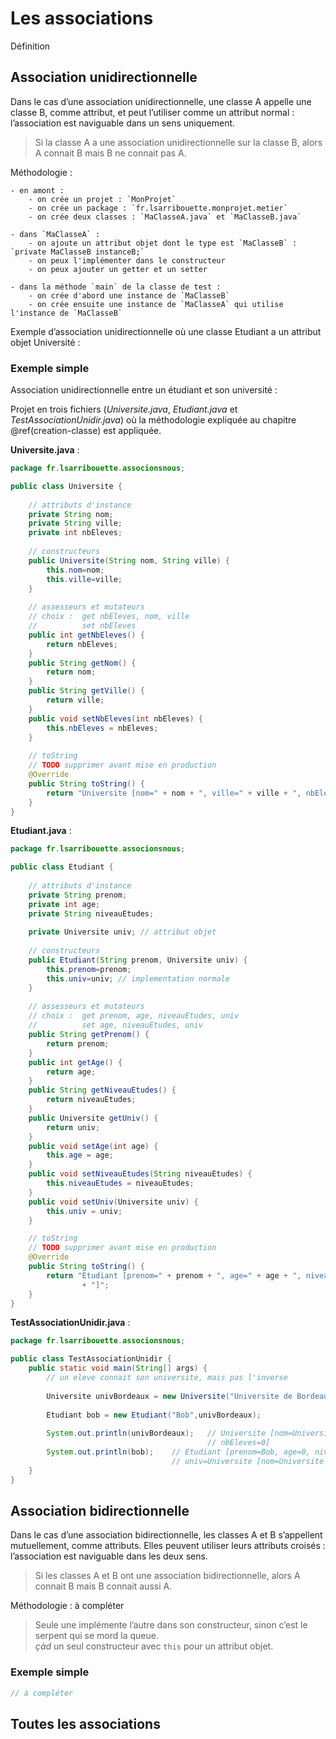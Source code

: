 # Les associations

Définition

## Association unidirectionnelle

Dans le cas d'une association unidirectionnelle, une classe A appelle une classe B, comme attribut, et peut l'utiliser comme un attribut normal : l'association est naviguable dans un sens uniquement.

> Si la classe A a une association unidirectionnelle sur la classe B, alors A connait B mais B ne connait pas A.

Méthodologie :

    - en amont :
        - on crée un projet : `MonProjet`
        - on crée un package : `fr.lsarribouette.monprojet.metier`
        - on crée deux classes : `MaClasseA.java` et `MaClasseB.java`

    - dans `MaClasseA` :
        - on ajoute un attribut objet dont le type est `MaClasseB` : `private MaClasseB instanceB;`
        - on peux l'implémenter dans le constructeur
        - on peux ajouter un getter et un setter 

    - dans la méthode `main` de la classe de test :
        - on crée d'abord une instance de `MaClasseB`
        - on crée ensuite une instance de `MaClasseA` qui utilise l'instance de `MaClasseB`  

Exemple d'association unidirectionnelle où une classe Etudiant a un attribut objet Université :


### Exemple simple

Association unidirectionnelle entre un étudiant et son université :  

Projet en trois fichiers (*Universite.java*, *Etudiant.java* et *TestAssociationUnidir.java*) où la méthodologie expliquée au chapitre \@ref(creation-classe) est appliquée.

**Universite.java** :  
```java
package fr.lsarribouette.associonsnous;

public class Universite {
	
	// attributs d'instance
	private String nom;
	private String ville;
	private int nbEleves;
	
	// constructeurs
	public Universite(String nom, String ville) {
		this.nom=nom;
		this.ville=ville;
	}
	
	// assesseurs et mutateurs
	// choix :	get nbEleves, nom, ville
	//			set nbEleves
	public int getNbEleves() {
		return nbEleves;
	}
	public String getNom() {
		return nom;
	}
	public String getVille() {
		return ville;
	}
	public void setNbEleves(int nbEleves) {
		this.nbEleves = nbEleves;
	}
	
	// toString
	// TODO supprimer avant mise en production
	@Override
	public String toString() {
		return "Universite [nom=" + nom + ", ville=" + ville + ", nbEleves=" + nbEleves + "]";
	}
}
```

**Etudiant.java** :  
```java
package fr.lsarribouette.associonsnous;

public class Etudiant {
	
	// attributs d'instance
	private String prenom;
	private int age;
	private String niveauEtudes;
	
	private Universite univ; // attribut objet
	
	// constructeurs
	public Etudiant(String prenom, Universite univ) {
		this.prenom=prenom;
		this.univ=univ; // implementation normale
	}
	
	// assesseurs et mutateurs
	// choix : 	get prenom, age, niveauEtudes, univ
	//			set age, niveauEtudes, univ
	public String getPrenom() {
		return prenom;
	}
	public int getAge() {
		return age;
	}
	public String getNiveauEtudes() {
		return niveauEtudes;
	}
	public Universite getUniv() {
		return univ;
	}
	public void setAge(int age) {
		this.age = age;
	}
	public void setNiveauEtudes(String niveauEtudes) {
		this.niveauEtudes = niveauEtudes;
	}
	public void setUniv(Universite univ) {
		this.univ = univ;
	}

	// toString
	// TODO supprimer avant mise en production
	@Override
	public String toString() {
		return "Etudiant [prenom=" + prenom + ", age=" + age + ", niveauEtudes=" + niveauEtudes + ", univ=" + univ
				+ "]";
	}
}
```

**TestAssociationUnidir.java** :  
```java
package fr.lsarribouette.associonsnous;

public class TestAssociationUnidir {
	public static void main(String[] args) {
		// un eleve connait son universite, mais pas l'inverse
		
		Universite univBordeaux = new Universite("Universite de Bordeaux", "Bordeaux");
		
		Etudiant bob = new Etudiant("Bob",univBordeaux);
		
		System.out.println(univBordeaux); 	// Universite [nom=Universite de Bordeaux, ville=Bordeaux, 
											// nbEleves=0]
		System.out.println(bob);	// Etudiant [prenom=Bob, age=0, niveauEtudes=null, 
									// univ=Universite [nom=Universite de Bordeaux, ville=Bordeaux, nbEleves=0]]
	}	
}
```

## Association bidirectionnelle

Dans le cas d'une association bidirectionnelle, les classes A et B s'appellent mutuellement, comme attributs. Elles peuvent utiliser leurs attributs croisés : l'association est naviguable dans les deux sens.  

> Si les classes A et B ont une association bidirectionnelle, alors A connait B mais B connait aussi A.

Méthodologie : à compléter

> Seule une implémente l'autre dans son constructeur, sinon c'est le serpent qui se mord la queue.  
*çàd* un seul constructeur avec `this` pour un attribut objet.



### Exemple simple

```java
// à compléter
```

## Toutes les associations
